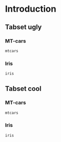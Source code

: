 # Introduction {#intro}

## Tabset ugly {.tabset}

### MT-cars {-}

```r
mtcars
```


### Iris {-}

```r
iris
```

## Tabset cool {.tabset .tabset-fade .tabset-pills}

### MT-cars {-}

```r
mtcars
```


### Iris {-}

```r
iris
```

